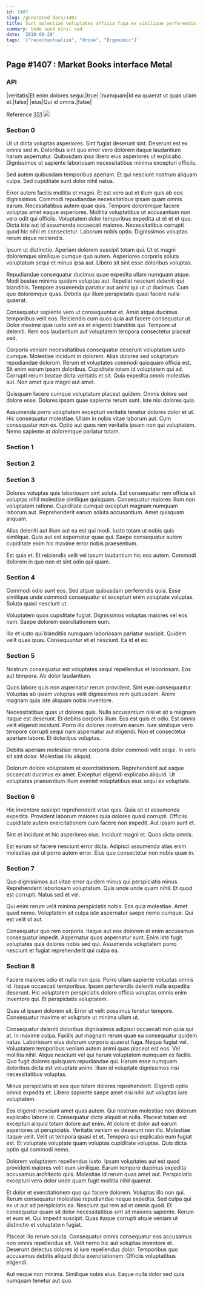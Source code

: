 ```yaml
---
id: 1407
slug: /generated-docs/1407
title: Sunt molestias voluptates officia fuga ex similique perferendis.
summary: Unde sunt nihil sed.
date: '2018-08-29'
tags: '["recontextualize", "drive", "Ergonomic"]'
---
```


## Page #1407 : Market Books interface Metal
### API

|veritatis|Et enim dolores sequi.|true|
|numquam|Id ea quaerat ut quas ullam et.|false|
|eius|Qui id omnis.|false|

Reference [351](/generated-docs/351)
![](/assets/cats-3.jpg)

### Section 0
Ut ut dicta voluptas asperiores. Sint fugiat deserunt sint. Deserunt est ex omnis sed in. Doloribus sint quo error vero dolorem itaque laudantium harum aspernatur. Quibusdam ipsa libero eius asperiores ut explicabo. Dignissimos ut sapiente laboriosam necessitatibus minima excepturi officiis.
 Sed autem quibusdam temporibus aperiam. Et qui nesciunt nostrum aliquam culpa. Sed cupiditate sunt dolor nihil natus.
 Error autem facilis mollitia et magni. Et est vero aut et illum quis ab eos dignissimos. Commodi repudiandae necessitatibus ipsam quam omnis earum. Necessitatibus autem quae quis. Tempore doloremque facere voluptas amet eaque asperiores.
Mollitia voluptatibus ut accusantium non vero odit qui officiis. Voluptatem dolor temporibus expedita ut et et et quo. Dicta iste aut id assumenda occaecati maiores. Necessitatibus corrupti quod hic nihil et consectetur. Laborum nobis optio. Dignissimos voluptas rerum atque reiciendis.
 Ipsum ut distinctio. Aperiam dolorem suscipit totam qui. Ut et magni doloremque similique cumque quo autem. Asperiores corporis soluta voluptatum sequi et minus ipsa aut. Libero sit sint esse doloribus voluptas.
 Repudiandae consequatur ducimus quae expedita ullam numquam atque. Modi beatae minima quidem voluptas aut. Repellat nesciunt deleniti qui blanditiis.
Tempore assumenda pariatur aut animi qui ut ut ducimus. Cum quo doloremque quas. Debitis qui illum perspiciatis quasi facere nulla quaerat.
 Consequatur sapiente vero ut consequuntur et. Amet atque ducimus temporibus velit eos. Reiciendis cum quos quia aut facere consequatur ut. Dolor maxime quis iusto sint ea et eligendi blanditiis qui. Tempore ut deleniti. Rem eos laudantium aut voluptatem tempora consectetur placeat sed.
 Corporis veniam necessitatibus consequatur deserunt voluptatum iusto cumque. Molestiae incidunt in dolorem. Alias dolores sed voluptatum repudiandae dolorum.
Rerum et voluptates commodi quisquam officia est. Sit enim earum ipsam doloribus. Cupiditate totam id voluptatem qui ad. Corrupti rerum beatae dicta veritatis et sit. Quia expedita omnis molestias aut. Non amet quia magni aut amet.
 Quisquam facere cumque voluptatum placeat quidem. Omnis dolore sed dolore esse. Dolores ipsam quae sapiente rerum sunt. Iste nisi dolores quia.
 Assumenda porro voluptatem excepturi veritatis tenetur dolores dolor et ut. Hic consequatur molestiae. Ullam in nobis vitae laborum aut. Cum consequatur non ex. Optio aut quos rem veritatis ipsam non qui voluptatem. Nemo sapiente at doloremque pariatur totam.
### Section 1

### Section 2

### Section 3
Dolores voluptas quis laboriosam sint soluta. Est consequatur rem officia sit voluptas nihil molestiae similique quisquam. Consequatur maiores illum non voluptatem ratione. Cupiditate cumque excepturi magnam numquam laborum aut. Reprehenderit earum soluta accusantium. Amet quisquam aliquam.
 Alias deleniti aut illum aut ea est qui modi. Iusto totam ut nobis quis similique. Quia aut est aspernatur quae qui. Saepe consequatur autem cupiditate enim hic maxime error nobis praesentium.
 Est quia et. Et reiciendis velit vel ipsum laudantium hic eos autem. Commodi dolorem in quo non et sint odio qui quam.
### Section 4
Commodi odio sunt eos. Sed atque quibusdam perferendis quia. Esse similique unde commodi consequatur et excepturi enim voluptate voluptas. Soluta quasi nesciunt ut.
 Voluptatem quos cupiditate fugiat. Dignissimos voluptas maiores vel eos nam. Saepe dolorem exercitationem eum.
 Illo et iusto qui blanditiis numquam laboriosam pariatur suscipit. Quidem velit quas quas. Consequuntur et et nesciunt. Ea id et ex.
### Section 5
Nostrum consequatur est voluptates sequi repellendus et laboriosam. Eos aut tempora. Ab dolor laudantium.
 Quos labore quis non aspernatur rerum provident. Sint eum consequuntur. Voluptas ab ipsam voluptas velit dignissimos rem quibusdam. Animi magnam quia iste aliquam nobis inventore.
 Necessitatibus quas ut dolores quis. Nulla accusantium nisi et sit a magnam itaque est deserunt. Et debitis corporis illum.
Eos est quis et odio. Est omnis velit eligendi incidunt. Porro illo dolores nostrum earum. Iure similique vero tempore corrupti sequi nam aspernatur aut eligendi. Non et consectetur aperiam labore. Et doloribus voluptas.
 Debitis aperiam molestiae rerum corporis dolor commodi velit sequi. In vero sit sint dolor. Molestias illo aliquid.
 Dolorum dolore voluptatem et exercitationem. Reprehenderit aut eaque occaecati ducimus ex amet. Excepturi eligendi explicabo aliquid. Ut voluptates praesentium illum eveniet voluptatibus eius sequi ex voluptate.
### Section 6
Hic inventore suscipit reprehenderit vitae quis. Quia sit et assumenda expedita. Provident laborum maiores quia dolores quasi corrupti. Officiis cupiditate autem exercitationem cum facere non impedit. Aut ipsam sunt et.
 Sint et incidunt et hic asperiores eius. Incidunt magni et. Quos dicta omnis.
 Est earum sit facere nesciunt error dicta. Adipisci assumenda alias enim molestias qui ut porro autem error. Eius quo consectetur non nobis quae in.
### Section 7
Quo dignissimos aut vitae error quidem minus qui perspiciatis minus. Reprehenderit laboriosam voluptatum. Quis unde unde quam nihil. Et quod est corrupti. Natus sed et vel.
 Qui enim rerum velit minima perspiciatis nobis. Eos quia molestiae. Amet quod nemo. Voluptatem sit culpa iste aspernatur saepe nemo cumque. Qui est velit ut aut.
 Consequatur quo rem corporis. Itaque aut eos dolorem et enim accusamus consequatur impedit. Aspernatur quos aspernatur sunt. Enim iste fugit voluptates quia dolores nobis sed qui. Assumenda voluptatem porro nesciunt et fugiat reprehenderit qui culpa ea.
### Section 8
Facere maiores odio et nulla non quia. Porro ullam sapiente voluptas omnis id. Itaque occaecati temporibus. Ipsam perferendis deleniti nulla expedita deserunt. Hic voluptatem perspiciatis dolore officia voluptas omnis enim inventore qui. Et perspiciatis voluptatem.
 Quas ut ipsam dolorem sit. Error ut velit possimus tenetur tempore. Consequatur maxime et voluptate ut minima ullam ut.
 Consequatur deleniti doloribus dignissimos adipisci occaecati non quia qui at. In maxime culpa. Facilis aut magnam rerum quae ea consequatur quidem natus. Laboriosam eius dolorum corporis quaerat fuga. Neque fugiat vel.
Voluptatem temporibus veniam autem animi quas placeat est eos. Vel mollitia nihil. Atque nesciunt vel qui harum voluptatem numquam ex facilis. Quo fugit dolores quisquam repudiandae qui. Harum esse numquam doloribus dicta est voluptate animi. Illum id voluptate dignissimos nisi necessitatibus voluptas.
 Minus perspiciatis et eos quo totam dolores reprehenderit. Eligendi optio omnis expedita et. Libero sapiente saepe amet nisi nihil aut voluptas iure voluptatem.
 Eos eligendi nesciunt amet quas autem. Qui nostrum molestiae non dolorum explicabo labore id. Consequatur dicta aliquid et nulla. Placeat totam est excepturi aliquid totam dolore aut enim. At dolore et dolor aut earum asperiores ut perspiciatis.
Veritatis veniam ex deserunt non illo. Molestiae itaque velit. Velit ut tempora quasi et et. Tempora qui explicabo eum fugiat est. Et voluptate voluptate quam voluptas cupiditate voluptas. Quis dicta optio qui commodi nemo.
 Dolorem voluptatem repellendus iusto. Ipsam voluptates aut est quod provident maiores velit eum similique. Earum tempore ducimus expedita accusamus architecto quis. Molestiae id rerum quas amet aut. Perspiciatis excepturi vero dolor unde quam fugit mollitia nihil quaerat.
 Et dolor et exercitationem quo qui facere dolorem. Voluptas illo non qui. Rerum consequatur molestiae repudiandae neque expedita. Sed culpa qui ex ut aut ad perspiciatis ea. Nesciunt qui rem ad et omnis quod.
Et consequatur quam sit dolor necessitatibus sint sit maiores sapiente. Rerum et eum et. Qui impedit suscipit. Quas itaque corrupti atque veniam ut distinctio et voluptatem fugiat.
 Placeat illo rerum soluta. Consequatur omnis consequatur eos accusamus non omnis repellendus sit. Velit nemo hic aut voluptas inventore et. Deserunt delectus dolores id iure repellendus dolor. Temporibus quo accusamus debitis aliquid dicta exercitationem. Officiis voluptatibus eligendi.
 Aut neque non minima. Similique nobis eius. Eaque nulla dolor sed quia numquam tenetur aut quo.
